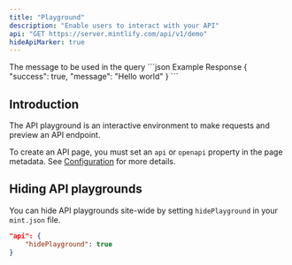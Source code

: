 ```yaml
---
title: "Playground"
description: "Enable users to interact with your API"
api: "GET https://server.mintlify.com/api/v1/demo"
hideApiMarker: true
---
```


<ParamField query="message" type="string" required>
  The message to be used in the query
</ParamField>

<ResponseExample>
  ```json Example Response
  {
    "success": true,
    "message": "Hello world"
  }
  ```
</ResponseExample>

## Introduction

The API playground is an interactive environment to make requests and preview an API endpoint.

To create an API page, you must set an `api` or `openapi` property in the page metadata. See [Configuration](api-components/configuration) for more details.

###

## Hiding API playgrounds

You can hide API playgrounds site-wide by setting `hidePlayground` in your `mint.json` file.

```json mint.json
"api": {
    "hidePlayground": true
}
```
